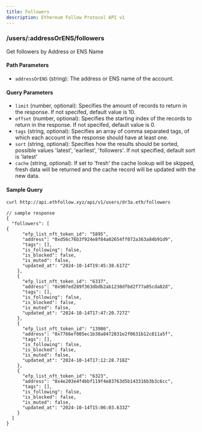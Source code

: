 ```yaml
---
title: Followers
description: Ethereum Follow Protocol API v1
---
```


### /users/\:addressOrENS/followers

Get followers by Address or ENS Name

#### Path Parameters
- `addressOrENS` (string): The address or ENS name of the account.

#### Query Parameters
- `limit` (number, optional): Specifies the amount of records to return in the response. If not specifed, default value is 10.
- `offset` (number, optional): Specifies the starting index of the records to return in the response. If not specifed, default value is 0.
- `tags` (string, optional): Specifies an array of comma separated tags, of which each account in the response should have at least one.
- `sort` (string, optional): Specifies how the results should be sorted, possible values 'latest', 'earliest', 'followers'. If not specified, default sort is 'latest'
- `cache` (string, optional): If set to 'fresh' the cache lookup will be skipped, fresh data will be returned and the cache record will be updated with the new data.

#### Sample Query
```sh
curl http://api.ethfollow.xyz/api/v1/users/dr3a.eth/followers
```

```jsonc
// sample response
{
  "followers": [
{
      "efp_list_nft_token_id": "5895",
      "address": "0xd56c76b3f924e8f84a02654ff072a363a84b91d9",
      "tags": [],
      "is_following": false,
      "is_blocked": false,
      "is_muted": false,
      "updated_at": "2024-10-14T19:45:38.617Z"
    },
    {
      "efp_list_nft_token_id": "6337",
      "address": "0x907ed289f363dbdb2ab1230dfbd2f77a05cda82d",
      "tags": [],
      "is_following": false,
      "is_blocked": false,
      "is_muted": false,
      "updated_at": "2024-10-14T17:47:20.727Z"
    },
    {
      "efp_list_nft_token_id": "13986",
      "address": "0x7766ef005ec1b38a8472831e2f0631b12c811a5f",
      "tags": [],
      "is_following": false,
      "is_blocked": false,
      "is_muted": false,
      "updated_at": "2024-10-14T17:12:28.718Z"
    },
    {
      "efp_list_nft_token_id": "6323",
      "address": "0x4e203e4f4bbf119f4e83763d5b143316b3b3c6cc",
      "tags": [],
      "is_following": false,
      "is_blocked": false,
      "is_muted": false,
      "updated_at": "2024-10-14T15:06:03.633Z"
    }
  ]
}
```